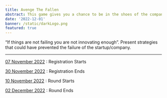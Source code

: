 ```yaml
---
title: Avenge The Fallen
abstract: This game gives you a chance to be in the shoes of the company`s board and take decisions that might have prevented the failure. The team which suggets the most effective solutions will win.
date: '2022-12-01'
banner: /static/darkLogo.png
featured: true
---
```


“If things are not failing you are not innovating
enough”. Present strategies that could have
prevented the failure of the startup/company.

---

<u>07 November 2022</u> : Registration Starts

<u>30 November 2022</u> : Registration Ends

<u>10 November 2022</u> : Round Starts

<u>02 December 2022</u> : Round Ends
